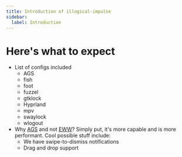 ```yaml
---
title: Introduction of illogical-impulse
sidebar:
  label: Introduction
---
```


# Here's what to expect

- List of configs included
  - AGS
  - fish
  - foot
  - fuzzel
  - gtklock
  - Hyprland
  - mpv
  - swaylock
  - wlogout
- Why [AGS](https://github.com/Aylur/ags/) and not [EWW](https://github.com/elkowar/eww)? Simply put, it's more capable and is more performant. Cool possible stuff include:
  - We have swipe-to-dismiss notifications
  - Drag and drop support

